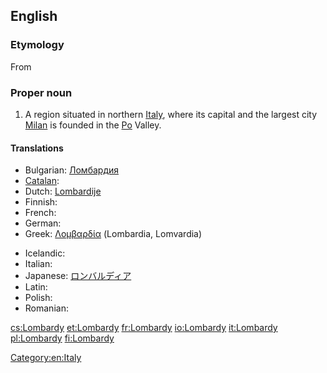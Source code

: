 ==English==
{{wikipedia}}

===Etymology===
From {{etyl|la}}

===Proper noun===
{{en-proper noun}}

# A region situated in northern [[Italy]], where its capital and the largest city [[Milan]] is founded in the [[Po]] Valley.

====Translations====
{{trans-top|region in northern Italy}}
* Bulgarian: [[Ломбардия]]
* [[Catalan]]: {{t|ca|Llombardia|f}}
* Dutch: [[Lombardije]] {{n}}
* Finnish: {{t-|fi|Lombardia}}
* French: {{t+|fr|Lombardie|f}}
* German: {{t+|de|Lombardei|f}}
* Greek: [[Λομβαρδία]] {{f}} (Lombardia, Lomvardia)
{{trans-mid}}
* Icelandic: {{t|is|Langbarðaland|n}}
* Italian: {{t+|it|Lombardia|f}}
* Japanese: [[ロンバルディア]]
* Latin: {{t-|la|Lombardia}}
* Polish: {{t+|pl|Lombardia|f}}
* Romanian: {{t-|ro|Lombardia|f}}
{{trans-bottom}}

[[Category:en:Italy]]

[[cs:Lombardy]]
[[et:Lombardy]]
[[fr:Lombardy]]
[[io:Lombardy]]
[[it:Lombardy]]
[[pl:Lombardy]]
[[fi:Lombardy]]